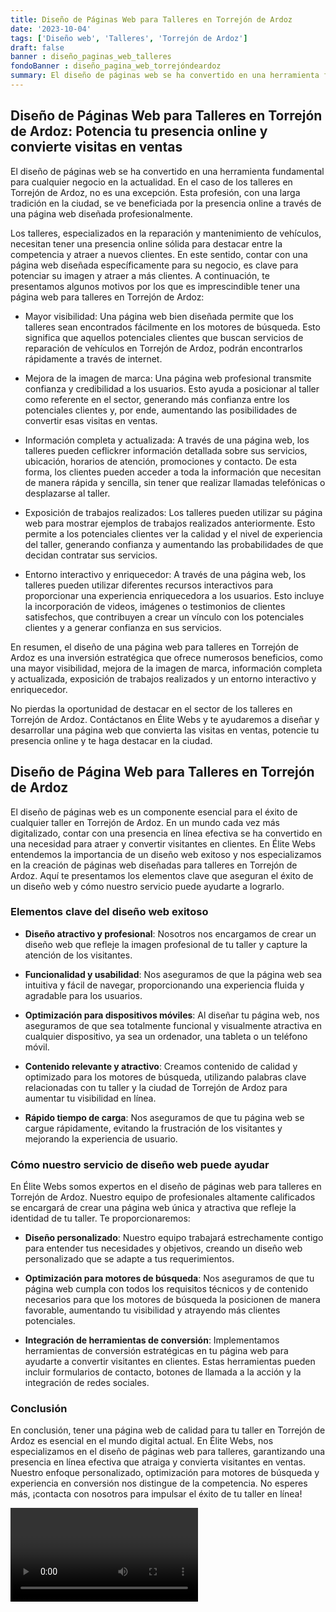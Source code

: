 ```yaml
---
title: Diseño de Páginas Web para Talleres en Torrejón de Ardoz
date: '2023-10-04'
tags: ['Diseño web', 'Talleres', 'Torrejón de Ardoz']
draft: false
banner : diseño_paginas_web_talleres
fondoBanner : diseño_pagina_web_torrejóndeardoz
summary: El diseño de páginas web se ha convertido en una herramienta fundamental para cualquier negocio en la actualidad. En el caso de los talleres en Torrejón de Ardoz, no es una excepción. Esta profesión, con una larga tradición en la ciudad, se ve beneficiada por la presencia online a través de una página web diseñada profesionalmente.
---
```


## Diseño de Páginas Web para Talleres en Torrejón de Ardoz: Potencia tu presencia online y convierte visitas en ventas

El diseño de páginas web se ha convertido en una herramienta fundamental para cualquier negocio en la actualidad. En el caso de los talleres en Torrejón de Ardoz, no es una excepción. Esta profesión, con una larga tradición en la ciudad, se ve beneficiada por la presencia online a través de una página web diseñada profesionalmente.

Los talleres, especializados en la reparación y mantenimiento de vehículos, necesitan tener una presencia online sólida para destacar entre la competencia y atraer a nuevos clientes. En este sentido, contar con una página web diseñada específicamente para su negocio, es clave para potenciar su imagen y atraer a más clientes. A continuación, te presentamos algunos motivos por los que es imprescindible tener una página web para talleres en Torrejón de Ardoz:

- Mayor visibilidad: Una página web bien diseñada permite que los talleres sean encontrados fácilmente en los motores de búsqueda. Esto significa que aquellos potenciales clientes que buscan servicios de reparación de vehículos en Torrejón de Ardoz, podrán encontrarlos rápidamente a través de internet.

- Mejora de la imagen de marca: Una página web profesional transmite confianza y credibilidad a los usuarios. Esto ayuda a posicionar al taller como referente en el sector, generando más confianza entre los potenciales clientes y, por ende, aumentando las posibilidades de convertir esas visitas en ventas.

- Información completa y actualizada: A través de una página web, los talleres pueden ceflickrer información detallada sobre sus servicios, ubicación, horarios de atención, promociones y contacto. De esta forma, los clientes pueden acceder a toda la información que necesitan de manera rápida y sencilla, sin tener que realizar llamadas telefónicas o desplazarse al taller.

- Exposición de trabajos realizados: Los talleres pueden utilizar su página web para mostrar ejemplos de trabajos realizados anteriormente. Esto permite a los potenciales clientes ver la calidad y el nivel de experiencia del taller, generando confianza y aumentando las probabilidades de que decidan contratar sus servicios.

- Entorno interactivo y enriquecedor: A través de una página web, los talleres pueden utilizar diferentes recursos interactivos para proporcionar una experiencia enriquecedora a los usuarios. Esto incluye la incorporación de videos, imágenes o testimonios de clientes satisfechos, que contribuyen a crear un vínculo con los potenciales clientes y a generar confianza en sus servicios.

En resumen, el diseño de una página web para talleres en Torrejón de Ardoz es una inversión estratégica que ofrece numerosos beneficios, como una mayor visibilidad, mejora de la imagen de marca, información completa y actualizada, exposición de trabajos realizados y un entorno interactivo y enriquecedor.

No pierdas la oportunidad de destacar en el sector de los talleres en Torrejón de Ardoz. Contáctanos en Élite Webs y te ayudaremos a diseñar y desarrollar una página web que convierta las visitas en ventas, potencie tu presencia online y te haga destacar en la ciudad.

<GifSeo />

<Cta />

## Diseño de Página Web para Talleres en Torrejón de Ardoz

El diseño de páginas web es un componente esencial para el éxito de cualquier taller en Torrejón de Ardoz. En un mundo cada vez más digitalizado, contar con una presencia en línea efectiva se ha convertido en una necesidad para atraer y convertir visitantes en clientes. En Élite Webs entendemos la importancia de un diseño web exitoso y nos especializamos en la creación de páginas web diseñadas para talleres en Torrejón de Ardoz. Aquí te presentamos los elementos clave que aseguran el éxito de un diseño web y cómo nuestro servicio puede ayudarte a lograrlo.

### Elementos clave del diseño web exitoso

- **Diseño atractivo y profesional**: Nosotros nos encargamos de crear un diseño web que refleje la imagen profesional de tu taller y capture la atención de los visitantes.

- **Funcionalidad y usabilidad**: Nos aseguramos de que la página web sea intuitiva y fácil de navegar, proporcionando una experiencia fluida y agradable para los usuarios.

- **Optimización para dispositivos móviles**: Al diseñar tu página web, nos aseguramos de que sea totalmente funcional y visualmente atractiva en cualquier dispositivo, ya sea un ordenador, una tableta o un teléfono móvil.

- **Contenido relevante y atractivo**: Creamos contenido de calidad y optimizado para los motores de búsqueda, utilizando palabras clave relacionadas con tu taller y la ciudad de Torrejón de Ardoz para aumentar tu visibilidad en línea.

- **Rápido tiempo de carga**: Nos aseguramos de que tu página web se cargue rápidamente, evitando la frustración de los visitantes y mejorando la experiencia de usuario.

### Cómo nuestro servicio de diseño web puede ayudar

En Élite Webs somos expertos en el diseño de páginas web para talleres en Torrejón de Ardoz. Nuestro equipo de profesionales altamente calificados se encargará de crear una página web única y atractiva que refleje la identidad de tu taller. Te proporcionaremos:

- **Diseño personalizado**: Nuestro equipo trabajará estrechamente contigo para entender tus necesidades y objetivos, creando un diseño web personalizado que se adapte a tus requerimientos.

- **Optimización para motores de búsqueda**: Nos aseguramos de que tu página web cumpla con todos los requisitos técnicos y de contenido necesarios para que los motores de búsqueda la posicionen de manera favorable, aumentando tu visibilidad y atrayendo más clientes potenciales.

- **Integración de herramientas de conversión**: Implementamos herramientas de conversión estratégicas en tu página web para ayudarte a convertir visitantes en clientes. Estas herramientas pueden incluir formularios de contacto, botones de llamada a la acción y la integración de redes sociales.

### Conclusión

En conclusión, tener una página web de calidad para tu taller en Torrejón de Ardoz es esencial en el mundo digital actual. En Élite Webs, nos especializamos en el diseño de páginas web para talleres, garantizando una presencia en línea efectiva que atraiga y convierta visitantes en ventas. Nuestro enfoque personalizado, optimización para motores de búsqueda y experiencia en conversión nos distingue de la competencia. No esperes más, ¡contacta con nosotros para impulsar el éxito de tu taller en línea!

<Video />

<CtaBot job='Talleres' city='Torrejón de Ardoz'/>

<Gmaps query='Torrejón de Ardoz+españa+maps' />